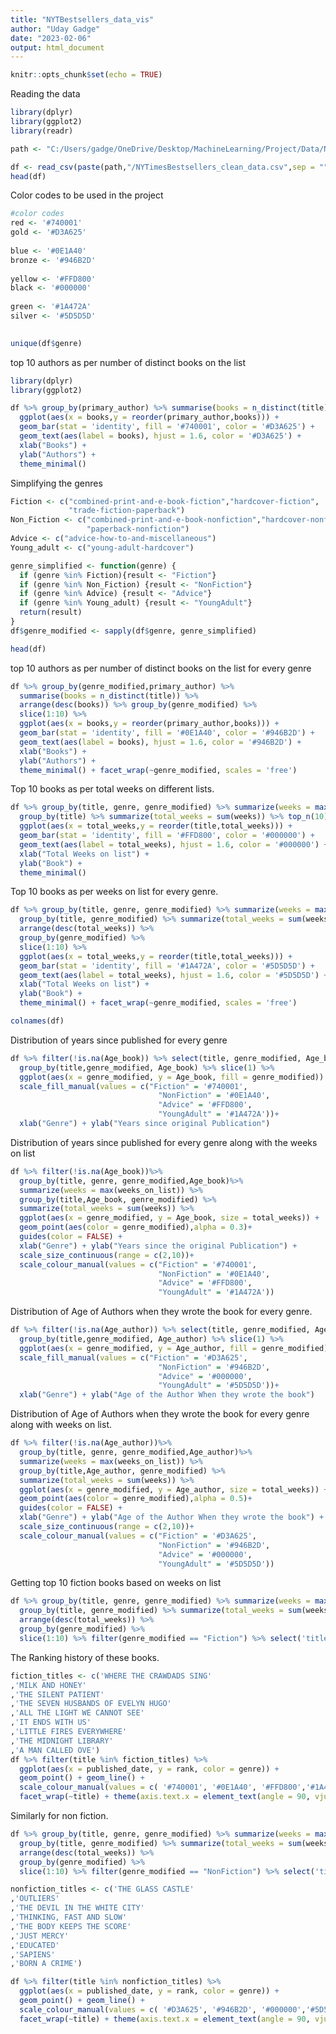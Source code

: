 ---
title: "NYTBestsellers_data_vis"
author: "Uday Gadge"
date: "2023-02-06"
output: html_document
---

```{r setup, include=FALSE}
knitr::opts_chunk$set(echo = TRUE)
```


Reading the data


```{r}
library(dplyr)
library(ggplot2)
library(readr)

path <- "C:/Users/gadge/OneDrive/Desktop/MachineLearning/Project/Data/NYTimes_Bestsellers_raw_data"

df <- read_csv(paste(path,"/NYTimesBestsellers_clean_data.csv",sep = ""))
head(df)
```

Color codes to be used in the project


```{r}
#color codes
red <- '#740001'
gold <- '#D3A625'
  
blue <- '#0E1A40'
bronze <- '#946B2D'
  
yellow <- '#FFD800'
black <- '#000000'
  
green <- '#1A472A'
silver <- '#5D5D5D'
  
```


```{r}
unique(df$genre)
```

top 10 authors as per number of distinct books on the list


```{r}
library(dplyr)
library(ggplot2)

df %>% group_by(primary_author) %>% summarise(books = n_distinct(title)) %>% top_n(10) %>%
  ggplot(aes(x = books,y = reorder(primary_author,books))) + 
  geom_bar(stat = 'identity', fill = '#740001', color = '#D3A625') + 
  geom_text(aes(label = books), hjust = 1.6, color = '#D3A625') +
  xlab("Books") +
  ylab("Authors") +
  theme_minimal()
```

Simplifying the genres


```{r}
Fiction <- c("combined-print-and-e-book-fiction","hardcover-fiction",
             "trade-fiction-paperback")
Non_Fiction <- c("combined-print-and-e-book-nonfiction","hardcover-nonfiction",
                 "paperback-nonfiction")
Advice <- c("advice-how-to-and-miscellaneous")   
Young_adult <- c("young-adult-hardcover")
```

```{r}
genre_simplified <- function(genre) {
  if (genre %in% Fiction){result <- "Fiction"}
  if (genre %in% Non_Fiction) {result <- "NonFiction"}
  if (genre %in% Advice) {result <- "Advice"}
  if (genre %in% Young_adult) {result <- "YoungAdult"}
  return(result)
}
df$genre_modified <- sapply(df$genre, genre_simplified)
```
```{r}
head(df)
```


top 10 authors as per number of distinct books on the list for every genre



```{r}
df %>% group_by(genre_modified,primary_author) %>% 
  summarise(books = n_distinct(title)) %>% 
  arrange(desc(books)) %>% group_by(genre_modified) %>%
  slice(1:10) %>%
  ggplot(aes(x = books,y = reorder(primary_author,books))) + 
  geom_bar(stat = 'identity', fill = '#0E1A40', color = '#946B2D') + 
  geom_text(aes(label = books), hjust = 1.6, color = '#946B2D') +
  xlab("Books") +
  ylab("Authors") +
  theme_minimal() + facet_wrap(~genre_modified, scales = 'free')
```

Top 10 books as per total weeks on different lists.


```{r}
df %>% group_by(title, genre, genre_modified) %>% summarize(weeks = max(weeks_on_list)) %>%
  group_by(title) %>% summarize(total_weeks = sum(weeks)) %>% top_n(10) %>%
  ggplot(aes(x = total_weeks,y = reorder(title,total_weeks))) + 
  geom_bar(stat = 'identity', fill = '#FFD800', color = '#000000') + 
  geom_text(aes(label = total_weeks), hjust = 1.6, color = '#000000') +
  xlab("Total Weeks on list") +
  ylab("Book") +
  theme_minimal() 
```


Top 10 books as per weeks on list for every genre.


```{r}
df %>% group_by(title, genre, genre_modified) %>% summarize(weeks = max(weeks_on_list)) %>%
  group_by(title, genre_modified) %>% summarize(total_weeks = sum(weeks)) %>%
  arrange(desc(total_weeks)) %>%
  group_by(genre_modified) %>%
  slice(1:10) %>% 
  ggplot(aes(x = total_weeks,y = reorder(title,total_weeks))) + 
  geom_bar(stat = 'identity', fill = '#1A472A', color = '#5D5D5D') + 
  geom_text(aes(label = total_weeks), hjust = 1.6, color = '#5D5D5D') +
  xlab("Total Weeks on list") +
  ylab("Book") +
  theme_minimal() + facet_wrap(~genre_modified, scales = 'free')
```
```{r}
colnames(df)

```


Distribution of years since published for every genre



```{r}
df %>% filter(!is.na(Age_book)) %>% select(title, genre_modified, Age_book) %>%
  group_by(title,genre_modified, Age_book) %>% slice(1) %>%
  ggplot(aes(x = genre_modified, y = Age_book, fill = genre_modified)) + geom_boxplot()+
  scale_fill_manual(values = c("Fiction" = '#740001',
                                 "NonFiction" = '#0E1A40',
                                 "Advice" = '#FFD800',
                                 "YoungAdult" = '#1A472A'))+
  xlab("Genre") + ylab("Years since original Publication")
```


Distribution of years since published for every genre along with the weeks on list



```{r}
df %>% filter(!is.na(Age_book))%>%
  group_by(title, genre, genre_modified,Age_book)%>%
  summarize(weeks = max(weeks_on_list)) %>%
  group_by(title,Age_book, genre_modified) %>% 
  summarize(total_weeks = sum(weeks)) %>%
  ggplot(aes(x = genre_modified, y = Age_book, size = total_weeks)) +
  geom_point(aes(color = genre_modified),alpha = 0.3)+
  guides(color = FALSE) +
  xlab("Genre") + ylab("Years since the original Publication") +
  scale_size_continuous(range = c(2,10))+
  scale_colour_manual(values = c("Fiction" = '#740001',
                                 "NonFiction" = '#0E1A40',
                                 "Advice" = '#FFD800',
                                 "YoungAdult" = '#1A472A'))
```

Distribution of Age of Authors when they wrote the book for every genre.


```{r}
df %>% filter(!is.na(Age_author)) %>% select(title, genre_modified, Age_author) %>%
  group_by(title,genre_modified, Age_author) %>% slice(1) %>%
  ggplot(aes(x = genre_modified, y = Age_author, fill = genre_modified)) + geom_boxplot()+
  scale_fill_manual(values = c("Fiction" = '#D3A625',
                                 "NonFiction" = '#946B2D',
                                 "Advice" = '#000000',
                                 "YoungAdult" = '#5D5D5D'))+
  xlab("Genre") + ylab("Age of the Author When they wrote the book")
```

Distribution of Age of Authors when they wrote the book for every genre along with weeks on list.



```{r}
df %>% filter(!is.na(Age_author))%>%
  group_by(title, genre, genre_modified,Age_author)%>%
  summarize(weeks = max(weeks_on_list)) %>%
  group_by(title,Age_author, genre_modified) %>% 
  summarize(total_weeks = sum(weeks)) %>%
  ggplot(aes(x = genre_modified, y = Age_author, size = total_weeks)) +
  geom_point(aes(color = genre_modified),alpha = 0.5)+
  guides(color = FALSE) +
  xlab("Genre") + ylab("Age of the Author When they wrote the book") +
  scale_size_continuous(range = c(2,10))+
  scale_colour_manual(values = c("Fiction" = '#D3A625',
                                 "NonFiction" = '#946B2D',
                                 "Advice" = '#000000',
                                 "YoungAdult" = '#5D5D5D'))
```

Getting top 10 fiction books based on weeks on list


```{r}
df %>% group_by(title, genre, genre_modified) %>% summarize(weeks = max(weeks_on_list)) %>%
  group_by(title, genre_modified) %>% summarize(total_weeks = sum(weeks)) %>%
  arrange(desc(total_weeks)) %>%
  group_by(genre_modified) %>%
  slice(1:10) %>% filter(genre_modified == "Fiction") %>% select('title')
```

The Ranking history of these books.


```{r}
fiction_titles <- c('WHERE THE CRAWDADS SING'
,'MILK AND HONEY'
,'THE SILENT PATIENT'
,'THE SEVEN HUSBANDS OF EVELYN HUGO'
,'ALL THE LIGHT WE CANNOT SEE'
,'IT ENDS WITH US'
,'LITTLE FIRES EVERYWHERE'		
,'THE MIDNIGHT LIBRARY'
,'A MAN CALLED OVE')
df %>% filter(title %in% fiction_titles) %>% 
  ggplot(aes(x = published_date, y = rank, color = genre)) +
  geom_point() + geom_line() +
  scale_colour_manual(values = c( '#740001', '#0E1A40', '#FFD800','#1A472A')) +
  facet_wrap(~title) + theme(axis.text.x = element_text(angle = 90, vjust = 0.5, hjust=1))
```

Similarly for non fiction.

```{r}
df %>% group_by(title, genre, genre_modified) %>% summarize(weeks = max(weeks_on_list)) %>%
  group_by(title, genre_modified) %>% summarize(total_weeks = sum(weeks)) %>%
  arrange(desc(total_weeks)) %>%
  group_by(genre_modified) %>%
  slice(1:10) %>% filter(genre_modified == "NonFiction") %>% select('title')

```




```{r}
nonfiction_titles <- c('THE GLASS CASTLE'			
,'OUTLIERS'
,'THE DEVIL IN THE WHITE CITY'		
,'THINKING, FAST AND SLOW'			
,'THE BODY KEEPS THE SCORE'			
,'JUST MERCY'			
,'EDUCATED'			
,'SAPIENS'			
,'BORN A CRIME')

df %>% filter(title %in% nonfiction_titles) %>% 
  ggplot(aes(x = published_date, y = rank, color = genre)) +
  geom_point() + geom_line() +
  scale_colour_manual(values = c( '#D3A625', '#946B2D', '#000000','#5D5D5D')) +
  facet_wrap(~title) + theme(axis.text.x = element_text(angle = 90, vjust = 0.5, hjust=1))
```


